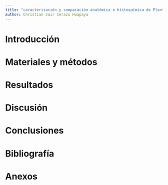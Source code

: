 ```yaml
---
title: "caracterización y comparación anatómica e histoquímica de Plantago major L., Plantago lanceolata L. y Plantago limensis Pers."
author: Christian Jair Cerazo Huapaya
---
```


# Introducción

# Materiales y métodos

# Resultados

# Discusión

# Conclusiones

# Bibliografía

# Anexos

